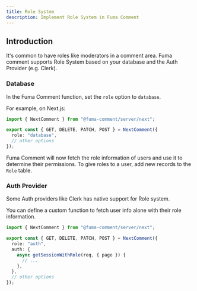 ```yaml
---
title: Role System
description: Implement Role System in Fuma Comment
---
```


## Introduction

It's common to have roles like moderators in a comment area.
Fuma comment supports Role System based on your database and the Auth Provider (e.g. Clerk).

### Database

In the Fuma Comment function, set the `role` option to `database`.

For example, on Next.js:

```ts title="app/api/comments/[[...comment]]/route.ts"
import { NextComment } from "@fuma-comment/server/next";

export const { GET, DELETE, PATCH, POST } = NextComment({
  role: "database",
  // other options
});
```

Fuma Comment will now fetch the role information of users and use it to determine their permissions.
To give roles to a user, add new records to the `Role` table.

### Auth Provider

Some Auth providers like Clerk has native support for Role system.

You can define a custom function to fetch user info alone with their role information.

```ts title="app/api/comments/[[...comment]]/route.ts"
import { NextComment } from "@fuma-comment/server/next";

export const { GET, DELETE, PATCH, POST } = NextComment({
  role: "auth",
  auth: {
    async getSessionWithRole(req, { page }) {
      // ...
    },
  },
  // other options
});
```
